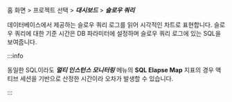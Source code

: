 홈 화면 > 프로젝트 선택 > ***대시보드*** > ***슬로우 쿼리***

데이터베이스에서 제공하는 슬로우 쿼리 로그를 읽어 시각적인 차트로 표현합니다. 슬로우 쿼리에 대한 기준 시간은 DB 파라미터에 설정하며 슬로우 쿼리 로그에 있는 SQL을 보여줍니다.

:::info

동일한 SQL이라도 ***멀티 인스턴스 모니터링*** 메뉴의 **SQL Elapse Map** 지표의 경우 액티브 세션을 기반으로 산정한 시간이라 오차가 발생할 수 있습니다.

:::